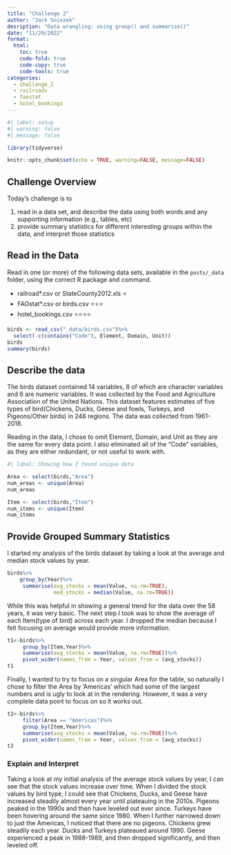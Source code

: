 ```yaml
---
title: "Challenge 2"
author: "Jack Sniezek"
desription: "Data wrangling: using group() and summarise()"
date: "11/29/2022"
format:
  html:
    toc: true
    code-fold: true
    code-copy: true
    code-tools: true
categories:
  - challenge_2
  - railroads
  - faostat
  - hotel_bookings
---
```


```r
#| label: setup
#| warning: false
#| message: false

library(tidyverse)

knitr::opts_chunk$set(echo = TRUE, warning=FALSE, message=FALSE)
```

## Challenge Overview

Today's challenge is to

1)  read in a data set, and describe the data using both words and any supporting information (e.g., tables, etc)
2)  provide summary statistics for different interesting groups within the data, and interpret those statistics

## Read in the Data

Read in one (or more) of the following data sets, available in the `posts/_data` folder, using the correct R package and command.

-   railroad\*.csv or StateCounty2012.xls ⭐
-   FAOstat\*.csv or birds.csv ⭐⭐⭐
-   hotel_bookings.csv ⭐⭐⭐⭐

```r
birds <- read_csv("_data/birds.csv")%>%
  select(-c(contains("Code"), Element, Domain, Unit))
birds
summary(birds)
```


## Describe the data

The birds dataset contained 14 variables, 8 of which are character variables and 6 are numeric variables. It was collected by the Food and Agriculture Association of the United Nations. This dataset features estimates of five types of bird(Chickens, Ducks, Geese and fowls, Turkeys, and Pigeons/Other birds) in 248 regions. The data was collected from 1961-2018.

Reading in the data, I chose to omit Element, Domain, and Unit as they are the same for every data point. I also eliminated all of the "Code" variables, as they are either redundant, or not useful to work with.

```r
#| label: Showing how I found unique data

Area <- select(birds,"Area")
num_areas <- unique(Area)
num_areas

Item <- select(birds,"Item")
num_items <- unique(Item)
num_items

```

## Provide Grouped Summary Statistics

I started my analysis of the birds dataset by taking a look at the average and median stock values by year.

```r
birds%>%
    group_by(Year)%>%
     summarise(avg_stocks = mean(Value, na.rm=TRUE),
               med_stocks = median(Value, na.rm=TRUE))
```

While this was helpful in showing a general trend for the data over the 58 years, it was very basic. The next step I took was to show the average of each Item(type of bird) across each year. I dropped the median because I felt focusing on average would provide more information.

```r
t1<-birds%>%
     group_by(Item,Year)%>%
     summarise(avg_stocks = mean(Value, na.rm=TRUE))%>%
     pivot_wider(names_from = Year, values_from = (avg_stocks))
t1
```

Finally, I wanted to try to focus on a singular Area for the table, so naturally I chose to filter the Area by 'Americas' which had some of the largest numbers and is ugly to look at in the rendering. However, it was a very complete data point to focus on so it works out.

```r
t2<-birds%>%
     filter(Area == "Americas")%>%
     group_by(Item,Year)%>%
     summarise(avg_stocks = mean(Value, na.rm=TRUE))%>%
     pivot_wider(names_from = Year, values_from = (avg_stocks))
t2
```

### Explain and Interpret

Taking a look at my initial analysis of the average stock values by year, I can see that the stock values increase over time. When I divided the stock values by bird type, I could see that Chickens, Ducks, and Geese have increased steadily almost every year until plateauing in the 2010s. Pigeons peaked in the 1990s and then have leveled out ever since. Turkeys have been hovering around the same since 1980. When I further narrowed down to just the Americas, I noticed that there are no pigeons. Chickens grew steadily each year. Ducks and Turkeys plateaued around 1990. Geese experienced a peak in 1988-1989, and then dropped significantly, and then leveled off. 
